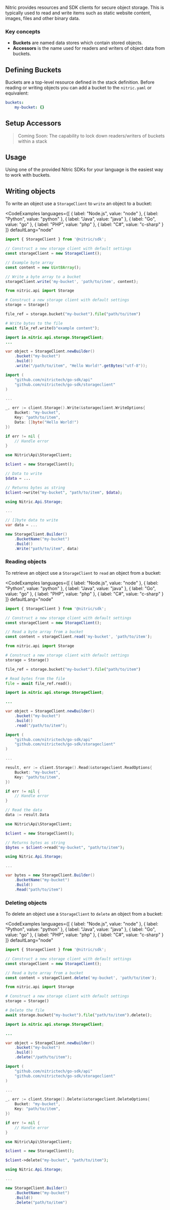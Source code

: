 Nitric provides resources and SDK clients for secure object storage.
This is typically used to read and write items such as static website content, images, files and other binary data.

### Key concepts

- **Buckets** are named data stores which contain stored objects.
- **Accessors** is the name used for readers and writers of object data from buckets.

## Defining Buckets

Buckets are a top-level resource defined in the stack definition. Before reading or writing objects you can add a bucket to the `nitric.yaml` or equivalent:

```yaml
buckets:
	my-bucket: {}
```

## Setup Accessors

> Coming Soon: The capability to lock down readers/writers of buckets within a stack

## Usage

Using one of the provided Nitric SDKs for your language is the easiest way to work with buckets.

## Writing objects

To write an object use a `StorageClient` to `write` an object to a bucket:

<CodeExamples 
	languages={[
	{
		label: "Node.js",
		value: "node"
	},
	{
		label: "Python",
		value: "python"
	},
	{
		label: "Java",
		value: "java"
	},
	{
		label: "Go",
		value: "go"
	},
	{
		label: "PHP",
		value: "php"
	},
	{
		label: "C#",
		value: "c-sharp"
	}
	]}
	defaultLang="node"
>
<CodeExample lang="node">

```typescript
import { StorageClient } from '@nitric/sdk';

// Construct a new storage client with default settings
const storageClient = new StorageClient();

// Example byte array
const content = new Uint8Array();

// Write a byte array to a bucket
storageClient.write('my-bucket', 'path/to/item', content);
```

</CodeExample>
<CodeExample lang="python">

```python
from nitric.api import Storage

# Construct a new storage client with default settings
storage = Storage()

file_ref = storage.bucket("my-bucket").file("path/to/item")

# Write bytes to the file
await file_ref.write(b"example content");
```

</CodeExample>

<CodeExample lang="java">

```java
import io.nitric.api.storage.StorageClient;
...

var object = StorageClient.newBuilder()
	.bucket("my-bucket")
	.build()
	.write("/path/to/item", "Hello World!".getBytes("utf-8"));
```

</CodeExample>

<CodeExample lang="go">

```go
import (
    "github.com/nitrictech/go-sdk/api"
    "github.com/nitrictech/go-sdk/storageclient"
)

...

_, err := client.Storage().Write(&storageclient.WriteOptions{
	Bucket: "my-bucket",
	Key: "path/to/item",
	Data: []byte("Hello World!")
})

if err != nil {
	// Handle error
}
```

</CodeExample>

<CodeExample lang="php">

```php
use Nitric\Api\StorageClient;

$client = new StorageClient();

// Data to write
$data = ...

// Returns bytes as string
$client->write("my-bucket", "path/to/item", $data);
```

</CodeExample>

<CodeExample lang="c-sharp">

```csharp
using Nitric.Api.Storage;

...

// []byte data to write
var data = ...

new StorageClient.Builder()
	.BucketName("my-bucket")
	.Build()
	.Write("path/to/item", data)
```

</CodeExample>

</CodeExamples>

### Reading objects

To retrieve an object use a `StorageClient` to `read` an object from a bucket:

<CodeExamples 
	languages={[
	{
		label: "Node.js",
		value: "node"
	},
	{
		label: "Python",
		value: "python"
	},
	{
		label: "Java",
		value: "java"
	},
	{
		label: "Go",
		value: "go"
	},
	{
		label: "PHP",
		value: "php"
	},
	{
		label: "C#",
		value: "c-sharp"
	}
	]}
	defaultLang="node"
>
<CodeExample lang="node">

```typescript
import { StorageClient } from '@nitric/sdk';

// Construct a new storage client with default settings
const storageClient = new StorageClient();

// Read a byte array from a bucket
const content = storageClient.read('my-bucket', 'path/to/item');
```

</CodeExample>
<CodeExample lang="python">

```python
from nitric.api import Storage

# Construct a new storage client with default settings
storage = Storage()

file_ref = storage.bucket("my-bucket").file("path/to/item")

# Read bytes from the file
file = await file_ref.read();
```

</CodeExample>

<CodeExample lang="java">

```java
import io.nitric.api.storage.StorageClient;

...

var object = StorageClient.newBuilder()
	.bucket("my-bucket")
	.build()
	.read("/path/to/item");
```

</CodeExample>

<CodeExample lang="go">

```go
import (
    "github.com/nitrictech/go-sdk/api"
    "github.com/nitrictech/go-sdk/storageclient"
)

...

result, err := client.Storage().Read(&storageclient.ReadOptions{
	Bucket: "my-bucket",
	Key: "path/to/item",
})

if err != nil {
	// Handle error
}

// Read the data
data := result.Data
```

</CodeExample>

<CodeExample lang="php">

```php
use Nitric\Api\StorageClient;

$client = new StorageClient();

// Returns bytes as string
$bytes = $client->read("my-bucket", "path/to/item");
```

</CodeExample>

<CodeExample lang="c-sharp">

```csharp
using Nitric.Api.Storage;

...

var bytes = new StorageClient.Builder()
	.BucketName("my-bucket")
	.Build()
	.Read("path/to/item")
```

</CodeExample>

</CodeExamples>

### Deleting objects

To delete an object use a `StorageClient` to `delete` an object from a bucket:

<CodeExamples 
	languages={[
	{
		label: "Node.js",
		value: "node"
	},
	{
		label: "Python",
		value: "python"
	},
	{
		label: "Java",
		value: "java"
	},
	{
		label: "Go",
		value: "go"
	},
	{
		label: "PHP",
		value: "php"
	},
	{
		label: "C#",
		value: "c-sharp"
	}
	]}
	defaultLang="node"
>
<CodeExample lang="node">

```typescript
import { StorageClient } from '@nitric/sdk';

// Construct a new storage client with default settings
const storageClient = new StorageClient();

// Read a byte array from a bucket
const content = storageClient.delete('my-bucket', 'path/to/item');
```

</CodeExample>
<CodeExample lang="python">

```python
from nitric.api import Storage

# Construct a new storage client with default settings
storage = Storage()

# Delete the file
await storage.bucket("my-bucket").file("path/to/item").delete();
```

</CodeExample>

<CodeExample lang="java">

```java
import io.nitric.api.storage.StorageClient;

...

var object = StorageClient.newBuilder()
	.bucket("my-bucket")
	.build()
	.delete("/path/to/item");
```

</CodeExample>

<CodeExample lang="go">

```go
import (
    "github.com/nitrictech/go-sdk/api"
    "github.com/nitrictech/go-sdk/storageclient"
)

...

_, err := client.Storage().Delete(&storageclient.DeleteOptions{
	Bucket: "my-bucket",
	Key: "path/to/item",
})

if err != nil {
	// Handle error
}
```

</CodeExample>

<CodeExample lang="php">

```php
use Nitric\Api\StorageClient;

$client = new StorageClient();

$client->delete("my-bucket", "path/to/item");
```

</CodeExample>

<CodeExample lang="c-sharp">

```csharp
using Nitric.Api.Storage;

...

new StorageClient.Builder()
	.BucketName("my-bucket")
	.Build()
	.Delete("path/to/item")
```

</CodeExample>

</CodeExamples>

